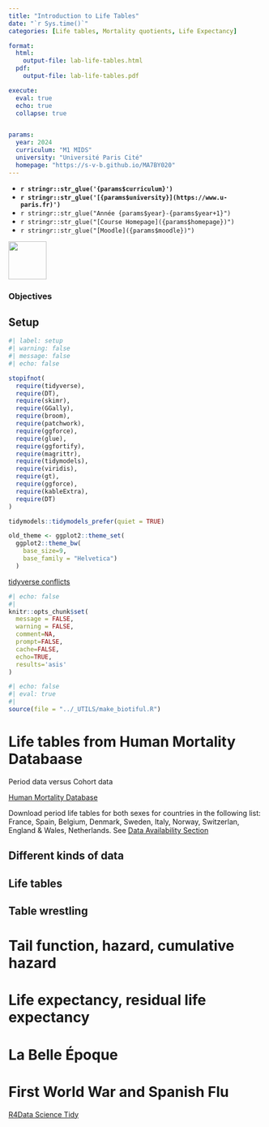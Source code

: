 ```yaml
---
title: "Introduction to Life Tables"
date: "`r Sys.time()`"
categories: [Life tables, Mortality quotients, Life Expectancy]

format:
  html:
    output-file: lab-life-tables.html
  pdf:
    output-file: lab-life-tables.pdf

execute: 
  eval: true
  echo: true
  collapse: true


params:
  year: 2024 
  curriculum: "M1 MIDS"
  university: "Université Paris Cité"
  homepage: "https://s-v-b.github.io/MA7BY020"
---
```



::: {layout="[80,20]"}

::: {#first-column}


- **`r stringr::str_glue('{params$curriculum}')`**
- **`r stringr::str_glue('[{params$university}](https://www.u-paris.fr)')`**
- `r stringr::str_glue("Année {params$year}-{params$year+1}")`
- `r stringr::str_glue("[Course Homepage]({params$homepage})")`  
- `r stringr::str_glue("[Moodle]({params$moodle})")`

::: 

::: {#second-column}
![](/images/UniversiteParis_monogramme_couleur_RVB.png){align="right" style="size:50px;" width=75}
:::

:::

::: {.callout-important}

### Objectives

:::


## Setup

```r
#| label: setup
#| warning: false
#| message: false
#| echo: false

stopifnot(
  require(tidyverse),
  require(DT),
  require(skimr),
  require(GGally),
  require(broom),
  require(patchwork),
  require(ggforce),
  require(glue),
  require(ggfortify),
  require(magrittr),
  require(tidymodels),
  require(viridis),
  require(gt),
  require(ggforce), 
  require(kableExtra),
  require(DT)
)

tidymodels::tidymodels_prefer(quiet = TRUE)

old_theme <- ggplot2::theme_set(
  ggplot2::theme_bw(
    base_size=9, 
    base_family = "Helvetica")
  )
```

[tidyverse conflicts](https://tidyverse.tidyverse.org/reference/tidyverse_conflicts.html)

```r
#| echo: false
#| 
knitr::opts_chunk$set(
  message = FALSE,
  warning = FALSE,
  comment=NA,
  prompt=FALSE,
  cache=FALSE,
  echo=TRUE,
  results='asis'
)
```

```r
#| echo: false
#| eval: true
#|
source(file = "../_UTILS/make_biotiful.R")
```




# Life tables from Human Mortality Databaase

Period data versus Cohort data 

[Human Mortality Database](https://www.mortality.org/Home/Index)


Download period life tables for both sexes for countries in the following list: France, Spain, Belgium, Denmark, Sweden, Italy, Norway, Switzerlan, England & Wales, Netherlands. See [Data Availability Section](https://www.mortality.org/Data/DataAvailability)

## Different kinds of data 

## Life tables 

## Table wrestling

# Tail function, hazard, cumulative hazard 

# Life expectancy, residual life expectancy

# La Belle Époque

# First World War and Spanish Flu




[R4Data Science Tidy](https://r4ds.had.co.nz/tidy-data.html#tidy-data-1)


